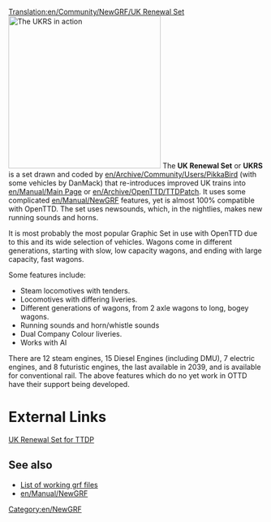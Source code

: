 [[Translation:en/Community/NewGRF/UK Renewal Set]]
[[File:en/Manual/Newgrfexampless.png|thumb|300px|right|The UKRS in action]]
The '''UK Renewal Set''' or '''UKRS''' is a set drawn and coded by [[en/Archive/Community/Users/PikkaBird]] (with some vehicles by DanMack) that re-introduces improved UK trains into [[en/Manual/Main Page]] or [[en/Archive/OpenTTD/TTDPatch]]. It uses some complicated [[en/Manual/NewGRF]] features, yet is almost 100% compatible with OpenTTD. The set uses newsounds, which, in the nightlies, makes new running sounds and horns.

It is most probably the most popular Graphic Set in use with OpenTTD due to this and its wide selection of vehicles. Wagons come in different generations, starting with slow, low capacity wagons, and ending with large capacity, fast wagons.

Some features include:
*Steam locomotives with tenders.
*Locomotives with differing liveries.
*Different generations of wagons, from 2 axle wagons to long, bogey wagons.
*Running sounds and horn/whistle sounds
*Dual Company Colour liveries.
*Works with AI

There are 12 steam engines, 15 Diesel Engines (including DMU), 7 electric engines, and 8 futuristic engines, the last available in 2039, and is available for conventional rail. The above features which do no yet work in OTTD have their support being developed.

= External Links =
[http://www.pikkarail.com/ttdp/ukrs/ UK Renewal Set for TTDP]
== See also ==
*[[en/Community/NewGRF/Main Page|List of working grf files]]
*[[en/Manual/NewGRF]]

[[Category:en/NewGRF]]